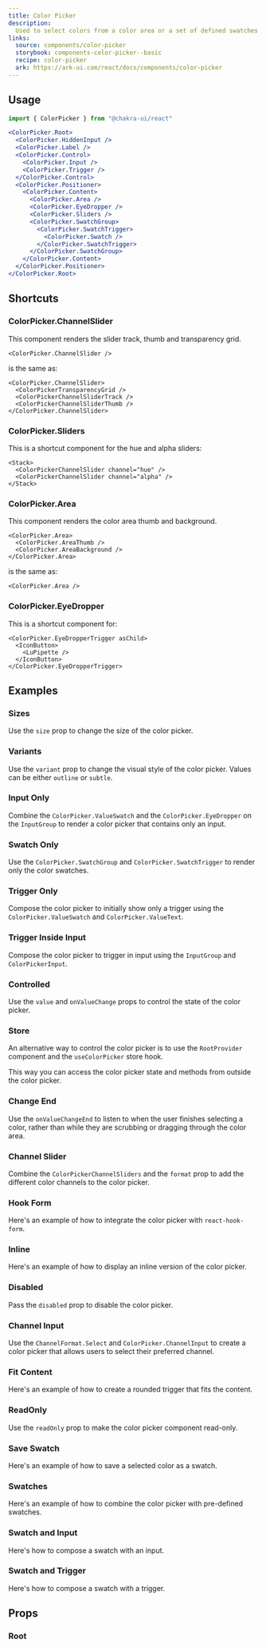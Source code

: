 ```yaml
---
title: Color Picker
description:
  Used to select colors from a color area or a set of defined swatches
links:
  source: components/color-picker
  storybook: components-color-picker--basic
  recipe: color-picker
  ark: https://ark-ui.com/react/docs/components/color-picker
---
```


<ExampleTabs name="color-picker-basic" />

## Usage

```jsx
import { ColorPicker } from "@chakra-ui/react"
```

```jsx
<ColorPicker.Root>
  <ColorPicker.HiddenInput />
  <ColorPicker.Label />
  <ColorPicker.Control>
    <ColorPicker.Input />
    <ColorPicker.Trigger />
  </ColorPicker.Control>
  <ColorPicker.Positioner>
    <ColorPicker.Content>
      <ColorPicker.Area />
      <ColorPicker.EyeDropper />
      <ColorPicker.Sliders />
      <ColorPicker.SwatchGroup>
        <ColorPicker.SwatchTrigger>
          <ColorPicker.Swatch />
        </ColorPicker.SwatchTrigger>
      </ColorPicker.SwatchGroup>
    </ColorPicker.Content>
  </ColorPicker.Positioner>
</ColorPicker.Root>
```

## Shortcuts

### ColorPicker.ChannelSlider

This component renders the slider track, thumb and transparency grid.

```tsx
<ColorPicker.ChannelSlider />
```

is the same as:

```tsx
<ColorPicker.ChannelSlider>
  <ColorPickerTransparencyGrid />
  <ColorPickerChannelSliderTrack />
  <ColorPickerChannelSliderThumb />
</ColorPicker.ChannelSlider>
```

### ColorPicker.Sliders

This is a shortcut component for the hue and alpha sliders:

```tsx
<Stack>
  <ColorPickerChannelSlider channel="hue" />
  <ColorPickerChannelSlider channel="alpha" />
</Stack>
```

### ColorPicker.Area

This component renders the color area thumb and background.

```tsx
<ColorPicker.Area>
  <ColorPicker.AreaThumb />
  <ColorPicker.AreaBackground />
</ColorPicker.Area>
```

is the same as:

```tsx
<ColorPicker.Area />
```

### ColorPicker.EyeDropper

This is a shortcut component for:

```tsx
<ColorPicker.EyeDropperTrigger asChild>
  <IconButton>
    <LuPipette />
  </IconButton>
</ColorPicker.EyeDropperTrigger>
```

## Examples

### Sizes

Use the `size` prop to change the size of the color picker.

<ExampleTabs name="color-picker-with-sizes" />

### Variants

Use the `variant` prop to change the visual style of the color picker. Values
can be either `outline` or `subtle`.

<ExampleTabs name="color-picker-with-variants" />

### Input Only

Combine the `ColorPicker.ValueSwatch` and the `ColorPicker.EyeDropper` on the
`InputGroup` to render a color picker that contains only an input.

<ExampleTabs name="color-picker-input-only" />

### Swatch Only

Use the `ColorPicker.SwatchGroup` and `ColorPicker.SwatchTrigger` to render only
the color swatches.

<ExampleTabs name="color-picker-swatch-only" />

### Trigger Only

Compose the color picker to initially show only a trigger using the
`ColorPicker.ValueSwatch` and `ColorPicker.ValueText`.

<ExampleTabs name="color-picker-trigger-only" />

### Trigger Inside Input

Compose the color picker to trigger in input using the `InputGroup` and
`ColorPickerInput`.

<ExampleTabs name="color-picker-trigger-only" />

### Controlled

Use the `value` and `onValueChange` props to control the state of the color
picker.

<ExampleTabs name="color-picker-controlled" />

### Store

An alternative way to control the color picker is to use the `RootProvider`
component and the `useColorPicker` store hook.

This way you can access the color picker state and methods from outside the
color picker.

<ExampleTabs name="color-picker-with-store" />

### Change End

Use the `onValueChangeEnd` to listen to when the user finishes selecting a
color, rather than while they are scrubbing or dragging through the color area.

<ExampleTabs name="color-picker-change-end" />

### Channel Slider

Combine the `ColorPickerChannelSliders` and the `format` prop to add the
different color channels to the color picker.

<ExampleTabs name="color-picker-channel-slider-only" />

### Hook Form

Here's an example of how to integrate the color picker with `react-hook-form`.

<ExampleTabs name="color-picker-with-hook-form" />

### Inline

Here's an example of how to display an inline version of the color picker.

<ExampleTabs name="color-picker-inline" />

### Disabled

Pass the `disabled` prop to disable the color picker.

<ExampleTabs name="color-picker-with-disabled" />

### Channel Input

Use the `ChannelFormat.Select` and `ColorPicker.ChannelInput` to create a color
picker that allows users to select their preferred channel.

<ExampleTabs name="color-picker-with-channel-input" />

### Fit Content

Here's an example of how to create a rounded trigger that fits the content.

<ExampleTabs name="color-picker-with-fit-content" />

### ReadOnly

Use the `readOnly` prop to make the color picker component read-only.

### Save Swatch

Here's an example of how to save a selected color as a swatch.

<ExampleTabs name="color-picker-with-save-swatch" />

### Swatches

Here's an example of how to combine the color picker with pre-defined swatches.

<ExampleTabs name="color-picker-with-swatches" />

### Swatch and Input

Here's how to compose a swatch with an input.

<ExampleTabs name="color-picker-with-swatch-and-input" />

### Swatch and Trigger

Here's how to compose a swatch with a trigger.

<ExampleTabs name="color-picker-with-swatch-and-input" />

## Props

### Root

<PropTable component="ColorPicker" part="Root" />
